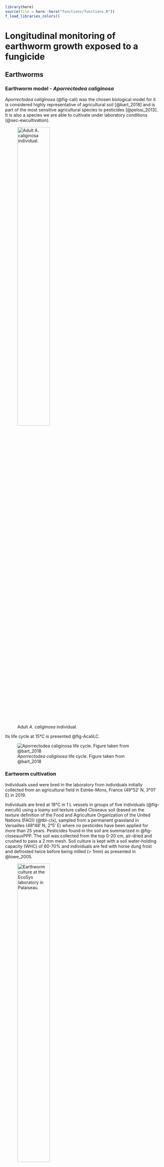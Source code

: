```r
library(here)
source(file = here::here("functions/functions.R"))
f_load_libraries_colors()
```

# Longitudinal monitoring of earthworm growth exposed to a fungicide

## Earthworms

### Earthworm model - *Aporrectodea caliginosa*

*Aporrectodea caliginosa* (@fig-cali) was the chosen biological model for it is considered highly representative of agricultural soil [@bart_2018] and is part of the most sensitive agricultural species to pesticides [@pelosi_2013]. It is also a species we are able to cultivate under laboratory conditions (@sec-ewcultivation).

![Adult *A. caliginosa* individual.](../photos/vdt_cali.png){#fig-cali width="50%"}

Its life cycle at 15°C is presented @fig-AcaliLC.

![*Aporrectodea caliginosa* life cycle. Figure taken from @bart_2018](../photos/Acali_lifecycle.png){#fig-AcaliLC}

### Eartworm cultivation {#sec-ewcultivation}

Individuals used were bred in the laboratory from individuals initially collected from an agricultural field in Estrée-Mons, France (49°52' N, 3°01’ E) in 2019.

Individuals are bred at 18°C in 1 L vessels in groups of five individuals (@fig-ewculti) using a loamy soil texture called Closeaux soil (based on the texture definition of the Food and Agriculture Organization of the United Nations (FAO)) (@tbl-clx), sampled from a permanent grassland in Versailles (48°48′ N, 2°5′ E) where no pesticides have been applied for more than 25 years. Pesticides found in the soil are summarized in @fig-closeauxPPP. The soil was collected from the top 0-20 cm, air-dried and crushed to pass a 2 mm mesh. Soil culture is kept with a soil water-holding capacity (WHC) of 60-70% and individuals are fed with horse dung frost and defrosted twice before being milled (\> 1mm) as presented in @lowe_2005.

![Earthworm culture at the EcoSys laboratory in Palaiseau.](../photos/ew_cultivation.jpeg){#fig-ewculti width="50%"}

```r
#| fig-cap: Concentrations of pesticides found in the cultivation soil for our earthworms. 
#| label: fig-closeauxPPP
#| fig-width: 8
#| fig-height: 12
#| title: Pesticides found in the cultivation soil

# Data of measured pesticides concentrations in the Closeaux soil 
df_PPPclx <- read_excel(
  here::here("data/Data_pesticides_closeaux_soil.xlsx"), 
  sheet="Clx"
  ) |>
  mutate(Conc = round(C_calc, 2))

# Separation per scale
df_PPPclx <- df_PPPclx |>                                     # <1>
  mutate(Molecule = fct_reorder(Molecule, Conc)) |>           # <1>
  mutate(facet = case_when(Conc <= 10 ~ 1,                    # <1>
                           Conc <= 100 & Conc > 10 ~ 2,       # <1>
                           Conc <= 1000 & Conc > 100 ~ 3,     # <1>
                           Conc <= 10000 & Conc > 1000 ~ 4,   # <1>
                           Conc <= 100000 & Conc > 10000 ~5)) # <1>

df_PPPclx_10     <- df_PPPclx |> subset(facet==1)
df_PPPclx_100    <- df_PPPclx |> subset(facet==2)
df_PPPclx_1000   <- df_PPPclx |> subset(facet==3)
df_PPPclx_10000  <- df_PPPclx |> subset(facet==4)
df_PPPclx_100000 <- df_PPPclx |> subset(facet==5)

Size_text <- 10
size_label <- 2

plot_1 <- ggplot(
  data=df_PPPclx_10, 
  aes(
    x=Molecule, 
    y=Conc
    )
  )+
  
  geom_col(
    color=col_blue, 
    fill=col_blue, 
    alpha=0.4
    )+
  geom_text(
    aes(
      label = round(Conc)
      ), 
    vjust = -0.5, 
    color=col_blue, 
    size=size_label
    )+
  
  labs(
    x     = "Pesticides", 
    y     = "Soil concentration (ng/kg)",
    title = "Concentration of searched pesticides found in the cultivation soil"
    )+
  
  theme_minimal(Size_text)+
  theme(
    axis.text.x = element_text(angle = 45, hjust = 1),
    plot.title = element_text(face="bold", size=14)
    )


plot_2 <- ggplot(
  data=df_PPPclx_100, 
  aes(
    x=Molecule, 
    y=Conc
    )
  )+
  
  geom_col(
    color=col_blue, 
    fill=col_blue, 
    alpha=0.4
    )+
  geom_text(
    aes(
      label = round(Conc)
      ), 
    vjust = -0.5, 
    color=col_blue, 
    size=size_label
    )+
  
  labs(
    x="Pesticides", 
    y="Soil concentration (ng/kg)"
    )+
  
  theme_minimal(Size_text)+
  theme(axis.text.x = element_text(angle = 45, hjust = 1))


plot_3 <- ggplot(
  data=df_PPPclx_1000, 
  aes(
    x=Molecule, 
    y=Conc
    )
  )+
  
  geom_col(
    color=col_blue, 
    fill=col_blue, 
    alpha=0.4
    )+
  geom_text(
    aes(
      label = round(Conc)
      ), 
    vjust = -0.5, 
    color=col_blue, 
    size=size_label
    )+
  
  labs(
    x="Pesticides", 
    y="Soil concentration\n (ng/kg)"
    )+
  
  theme_minimal(Size_text)+
  theme(axis.text.x = element_text(angle = 45, hjust = 1))


plot_4 <- ggplot(
  data=df_PPPclx_10000, 
  aes(
    x=Molecule, 
    y=Conc
    )
  )+
  
  geom_col(
    color=col_blue, 
    fill=col_blue, 
    alpha=0.4
    )+
  geom_text(
    aes(
      label = round(Conc)
      ), 
    vjust = -0.5, 
    color=col_blue, 
    size=size_label
    )+
  
  labs(
    x="Pesticides", 
    y="Soil concentration\n (ng/kg)"
    )+
  
  theme_minimal(Size_text)+
  theme(axis.text.x = element_text(angle = 45, hjust = 1))

plot_5 <- ggplot(
  data=df_PPPclx_100000, 
  aes(
    x=Molecule, 
    y=Conc
    )
  )+
  
  geom_col(
    color=col_blue, 
    fill=col_blue, 
    alpha=0.4
    )+
  geom_text(
    aes(
      label = round(Conc)
      ), 
    vjust = -0.5, 
    color=col_blue, 
    size=size_label
    )+
  
  labs(
    x="Pesticides", 
    y="Soil concentration\n (ng/kg)"
    )+
  
  theme_minimal(Size_text)+
  theme(axis.text.x = element_text(angle = 45, hjust = 1))

#plot
grid.arrange(plot_1, plot_2, plot_3, plot_4, plot_5,
             ncol=3, 
             layout_matrix = cbind(c(1,1,2,2), 
                                   c(1,1,2,2), 
                                   c(1,1,3,4), 
                                   c(1,1,3,5)))

```

1.  Division of the pesticides in groups of similar concentration levels.

| Characteristics                 | Value |
|:--------------------------------|:------|
| Clay (\< 2 µm, g/kg)            | 226.0 |
| Fine silt (2-20 µm, g/kg)       | 174.1 |
| Coarse silt (20-50 µm, g/kg)    | 298.9 |
| Fine sand (50-200 µm, g/kg)     | 239.1 |
| Coarse sand (200-2000 µm, g/kg) | 47.9  |
| CaCO3 total (g/kg)              | 23.3  |
| Organic matter (g/kg)           | 32.6  |
| P2O5 (g/kg)                     | 0.1   |
| Organic carbon (g/kg)           | 18.9  |
| Total nitrogen (N) (g/kg)       | 1.5   |
| C/N                             | 12.7  |
| pH                              | 7.5   |
| Total Cu (mg/kg)                | 25.2  |

: Closeaux soil characteristics {#tbl-clx .hover tbl-colwidths="\[50,50\]"}

To get synchronized cohorts of hatchlings, cocoons were collected in the breeding culture by wet sieving the soil through a 1-mm mesh size [@bart_2018], and incubated at 18°C in Petri dishes on wet filter papers [@holmstrup_1991] (@fig-cocoons). Everyday, new hatchlings were collected and stored in soil at 4°C, to slow their development until the start of the experiment.

![Newly hatched juvenile ready to be put in a small cosm of soil.](../photos/cocoons_handling.jpeg){#fig-cocoons width="30%"}

## Growth experiment protocol

### Overview

The growth experiment was performed based on an adaptation of the protocol of @bart_2020a. We monitored the growth of 60 earthworms, each randomly allocated to exposed or unexposed conditions (30 individuals per treatment) in individual vessels, during a total of 56 days. Earthworms were individually weighted every 14 days (with their gut content).

The experiment was performed using the LUFA 2.4 soil, a standardized soil from Speyer. This soil was chosen for it is a loamy soil close to agricultural soils, with a pH of 7.5 and an organic carbon percentage of 1.83% (@tbl-lufa). It was maintained at 70% WHC by adding water from the surface. The soil was renewed after 28 days to keep earthworms in fresh soil and therefore in ideal conditions for growth. For the exposed cohort, it meant the pesticides concentrations were renewed after 28 days. We fed individuals every 14 days with 3 g of horse dung mixed to the soil, corresponding to ad libitum conditions. Similarly to our rearing protocol, individuals were kept in a thermoregulated enclosure at 18°C in complete darkness. Earthworms were individually placed in small High Density PolyEthylene vessels (5 cm x 5∅ cm) with 50 g of soil (dry weight).

| **Physicochemical characteristics** |   | **Particle size (mm) distribution according to german DIN (%)** |   | **Particle size (mm) distribution according to german USDA (%)** |   |
|:---|:--:|:--:|:--:|:--:|:--:|
| **Organic carbon (% C)** | 1.83 ± 0.17 | \< 0.002 | 23.5 ± 1.0 | \< 0.002 | 23.7 ± 1.4 |
| **Nitrogen (% N)** | 0.23 ± 0.02 | 0.002 - 0.006 | 7.5 ± 0.7 | 0.002 - 0.05 | 42.2 ± 1.4 |
| **pH value (0.01 M CaCl2)** | 7.5 ± 0.1 | 0.006 - 0.02 | 14.4 ± 1.2 | 0.05 - 2 | 33.1 ± 1.7 |
| **Cation exchange capacity (meq/100 g)** | 17.4 ± 0.8 | 0.02 - 0.063 | 25.9 ± 1.7 | **Soil type** | loam |
| **Water holding capacity (g/100 g)** | 47.1 ± 1.9 | 0.063 - 0.2 | 21.5 ± 1.3 |  |  |
| **Weight per volume (g/1000 mL)** | 1182 ± 38 | 0.2 - 0.63 | 5.9 ± 1.9 |  |  |
|  |  | 0.63 - 2.0 | 1.3 ± 0.4 |  |  |
|  |  | **Soil type** | sandy loam (sL) |  |  |

: LUFA 2.4 soil characteristics {#tbl-lufa .hover}

In the pesticide treatment, we used a mixture of two molecules, , epoxiconazole (EPX) and dimoxystrobin (DMX), which are the main active substances of several pesticides, including the now banned, but largely used in the past, Swing® Gold (BASF Agro SAS, dimoxystrobin 133 g.L-1, epoxiconazole 50 g.L-1), a broad spectrum fungicide for cereal crops. Epoxiconazole is still frequently found in agricultural soils in France because of its persistance [@pelosi_2021]. Pesticide exposure in the exposed cohort was done by adding a diluted solution of DMX and EPX equivalent to 3 RD of Swing® Gold, a dose shown to have sublethal effects on A. caliginosa growth [@bart_2020a]. Swing® Gold recommended dose (RD) is 1.5 L.ha-1. Considering that active substances of pesticides are mainly found in the first ten centimeters of soil [@chabauty_2016; @mcdonald_2013], and that the LUFA 2.4 soil has a density of 1.18, we calculated that the corresponding concentrations of the two molecules should be 165.0 µg of DMX per kg of dry soil and 190.3 µg of EPX per kg of dry soil. The dry soil was spiked with aqueous solutions of the mixture for contamination and to adjust its water holding capacity (WHC) to 70%.

### Detailed processes

#### Preparation of soils and cosms

The soil is prepared the day prior to the day it is really renewed (D-1 and D27). To do so, we had primary solutions of epoxiconazole and dimoxystrobin in acetonitrile (396.0 mg/L and 384.61 mg/L respectively).

We used the following procedure to prepare the soils (@fig-prepasmallcosm) :

To prepare the control soil :

1.  In a large recipient, weight 2 kg of LUFA 2.4 soil previously put in an oven at 80°C for 48h to dry it;
2.  Prepare a solution of 659 mL of water with 3.5 µL of acetonitrile (to match the amount put in the contaminated soil);
3.  Add this solution to the soil, do not mix;
4.  Cover the recipient with an aluminum sheet and put it in a thermoregulated chamber at 18°C.

To prepare the contaminated soil :

1.  Prepare the secondary solutions of DMX and EPX (diluted 100 times) : The primary solution are taken out of the fridge for at least 30 min so the solutions go back to room temperature. For each molecule, take a 5 mL volumetric flask 3/4 filled with water, add 50 µL of the corresponding primary solution, mix and complete the volumetric flask with water.
2.  In a large recipient, weight 2 kg of LUFA 2.4 soil previously put in an oven at 80°C for 48h to dry it;
3.  Put 500 mL of water in a 1l beaker;
4.  In this beaker, add 257 µL of the secondary solution of DMX and 96 µL of the secondary solution of EPX;
5.  Homogeneously spray these 500 mL on top of the soil;
6.  Use 160 mL of water to rince the sprayer and spray it too;
7.  Cover the recipient with an aluminum sheet and put it in a thermoregulated chamber at 18°C.

At D0 and D28, individual cosms are prepared with the soil preparations and the addition of horse dung.

To prepare the cosms :

1.  Weight and humidify horse dung at 70% of its WHC (WHC 100% = 304 mL);
2.  Add, in each cosm, 9.1 g of this horse dung preparation;
3.  Mix the prepared soil;
4.  Add 66.5 g of soil in each cosm;
5.  Mix the soil with the horse dung;
6.  Weigth the earthworm. To do so, earthworms are rinced in a cup of water to remove any soil particules and then softely dried on paper towel before being weighted on a precision balance (@fig-weightingew).
7.  Put the earthworm in its corresponding cosm;
8.  Weight the overall weight of the cosm and note it on its lid;
9.  Put the cosms in thermoregulated chambers at 18°C.

Each time, soil samples are kept at 20°C for chemical analysis.

![Preparation of the small cosms.](../photos/prepa_small_cosm.jpeg){#fig-prepasmallcosm width="30%"}

#### Maintenance

Each week, the WHC is adjusted thanks to the overall weight of the cosm noted right after it was prepared. Water is added to the surface of the soil to reach this weight again.

Each 14 days, earthworms are weighted.

![Weighting of a juvenile earthworm.](../photos/weighting_ew.jpeg){#fig-weightingew width="40%"}

## Results of the growth experiment

Data from this experiment can be found in this repository : "data\\Data_growth_EPX_DMX.xlsx"

Variables names :

-   `date` : Date of the measurement
-   `ID` : Identification number of the earthworm
-   `birth_date`: Birthday of the earthworm
-   `t` : Number of days since the start of the exposition
-   `w` : Fresh weight of the earthworm (mg)
-   `exposition` :
    -   "Ctrl" : non exposed
    -   "Trt" : exposed
-   `status` :
    -   "J" : Juvenile
    -   "A" : Adulte
    -   "D" : Dead

```r

df_growth <- read_excel(                                     # <1>
  here::here("data/Data_growth_EPX_DMX.xlsx"),               # <1>
  sheet="Growth"                                             # <1>
  ) |>                                                       # <1>
  mutate(L=w^(1/3))                                          # <1>

df_growth$ID <- as.factor(df_growth$ID)

df_growth_mean <- df_growth |>                               # <2>
  aggregate(w~t+exposition, mean)                            # <2>

df_growth_t0 <- df_growth |> subset(t==0)                    # <3>

```

1.  Raw data importation and calculation of structural lengths
2.  Creation of a dataset with the mean growth per exposition group
3.  Initial weights dataset

### Initial state

We can first take a look at the initial weights of individuals in each cohort (@fig-initweightdistrib).

```r
#| fig-cap: Initial weight distribution in each group.
#| label: fig-initweightdistrib
#| fig-width: 6
#| fig-height: 4

p <- ggplot(
  data=df_growth_t0, 
  aes(
    x=exposition, 
    y=w, 
    color=exposition, 
    fill=exposition
    )
  )+
  geom_boxplot(alpha=0)+
  geom_dotplot(
    binaxis='y', 
    stackdir='center', 
    dotsize=0.7, 
    alpha=0.5
    )+
  
  labs(
    x="", 
    y="Weight (mg)",
    title = "The <span style = 'color:#5E81AC;'>non exposed</span> and <span style = 'color:#f42404;'>exposed</span> cohorts have <br/> similar initial weight distributions"
    )+
  
  scale_color_manual(
    name="Exposition",
    values=pal_col, 
    labels=c("Non exposed", "Exposed")
    )+
  scale_fill_manual(
    name="Exposition",
    values=pal_col, 
    labels=c("Non exposed", "Exposed")
    )+
  
  theme_classic(14)+
  theme(
    
    plot.title = element_markdown(face="bold"),
    title=element_text(size=sizetitle, face="bold"), 
    
    legend.position = "none",
    legend.title=element_text(size=sizetitle-2,face="bold"),
    legend.text = element_text(size=sizetitle-2,face="plain"),
    
    axis.title.x = element_blank(),
    axis.text.x = element_blank(),
    axis.line.x=element_blank(),
    axis.ticks.x=element_blank(),
    
    axis.title.y = element_text(size=sizetitle,face="plain")
    )
p

```

We can test the normality of the weight distribution in each cohort :

```r
shapiro.test(subset(df_growth_t0, exposition=="Ctrl")$w) #<1>
shapiro.test(subset(df_growth_t0,exposition=="Trt")$w) #<1>
```

1.  Normality tests with the shapiro test. If the test isn't sinificant, the dataset is not inconsistent with a Gaussian distribution.

Therefore, these two datasets are not inconsistent with a Gaussian distribution.

We can test for variance homogeneity :

```r
var.test(
  subset(df_growth_t0, exposition=="Ctrl")$w, 
  subset(df_growth_t0, exposition=="Trt")$w
  ) # <1>
```

1.  Variance homogeneity test with a F-test. If the test isn't sinificant, the dataset is not inconsistent with a ratio of variances equal to 1.

The datasets are not inconsistent with a ratio of variances equal to 1.

Then, we can test if there is an effect of the cohort on the initial weight of individuals with a t-test :

```r
t.test(df_growth_t0$w~df_growth_t0$exposition, var.equal=T) # <1>
```

1.  T-test : If the test is significant, the dataset is not inconsistent with an effect of the group on the initial weight of individuals.

We can conclude there is no effect of the cohort on the initial weight of the individuals.

### Growth of individuals

```r
#| tbl-cap: Summary of the collected growth data.
#| label: tbl-growth
#| classes: plain

# We go back from the raw data to do a general summary
df_growth_ctrl <- subset(df_growth,exposition=="Ctrl")
df_growth_trt <- subset(df_growth,exposition=="Trt")

df_growth_ctrl_mean <- subset(df_growth_mean,exposition=="Ctrl")
df_growth_trt_mean <- subset(df_growth_mean,exposition=="Trt")

N_Sample <- c(
  n_distinct(df_growth_ctrl[df_growth_ctrl$t==0,]$ID),
  n_distinct(df_growth_trt[df_growth_trt$t==0,]$ID)
  )
 
N_dead_D56 <- c(
  n_distinct(subset(df_growth_ctrl, t==56 & status=="D")$ID), 
  n_distinct(subset(df_growth_trt, t==56 & status=="D")$ID)
  )

Mean_w_init <- c(
  subset(df_growth_ctrl_mean, t==0)$w, 
  subset(df_growth_trt_mean, t==0)$w
  )

C95_w_init <- c(
  quantile(subset(df_growth_ctrl, t==0)$w, c(0.025, 0.975)), 
  quantile(subset(df_growth_trt, t==0)$w, c(0.025, 0.975))
  )

Mean_w_D56 <- c(
  subset(df_growth_ctrl_mean, t==56)$w, 
  subset(df_growth_trt_mean, t==56)$w
  )

C95_w_D56 <- c(
  quantile(subset(df_growth_ctrl, t==56)$w, c(0.025, 0.975), na.rm=TRUE), 
  quantile(subset(df_growth_trt, t==56)$w, c(0.025, 0.975), na.rm=TRUE)
  )

Absolute_growth_rates <- cbind(
  (subset(df_growth_ctrl, t==56)$w-subset(df_growth_ctrl, t==0)$w)/56, 
  (subset(df_growth_trt, t==56)$w-subset(df_growth_trt, t==0)$w)/56
  )

Mean_a <- c(
  mean(Absolute_growth_rates[,1], na.rm=TRUE), 
  mean(Absolute_growth_rates[,2], na.rm=TRUE)
  )

C95_a <- c(
  quantile(Absolute_growth_rates[,1], c(0.025, 0.975), na.rm=TRUE), 
  quantile(Absolute_growth_rates[,2], c(0.025, 0.975), na.rm=TRUE)
  )


df_summary <- data.frame(
  Cohort = c("Non exposed", "Exposed"),
  N_sample=N_Sample,
  N_dead=N_dead_D56,
  w_init=paste(
    round(Mean_w_init,1), 
    " [",round(C95_w_init[1],1),
    " ; ",round(C95_w_init[2],1),"]"
    , sep=""
   ),
  Mean_w_D56=paste(
    round(Mean_w_D56,1),
    " [",round(C95_w_D56[1],1),
    " ; ",round(C95_w_D56[2],1),"]"
    , sep=""
    ),
  Mean_a=paste(
    round(Mean_a,1),
    " [",round(C95_a[1],1),
    " ; ",round(C95_a[2],1),"]"
    , sep=""
    )
  )

colnames(df_summary) <- c(
  "Cohort", 
  "Sample size", 
  "Number of dead individuals", 
  "Initial weight {2.5% ; 97.5%  quantiles} (mg)", 
  "Weight after 56 days (mg)", 
  "Absolute growth rate (mg/d)"
  )

df_summary <- as.data.frame(t(df_summary)) 
names(df_summary) <- as.character(df_summary[1,])
df_summary <- df_summary[-1,]

df_summary |> datatable(options = list(dom = 't'), class="hover")%>%
  formatStyle(columns = colnames(df_summary), textAlign = "left") 

```

```r
#| fig-cap: Survival curves for both cohorts.
#| label: fig-survcurves
#| fig-width: 6
#| fig-height: 4

# Survival curves
df_growth <- df_growth |>          # <1>
  mutate(dead = case_when(                 # <1>
    status == "D" ~ 1,                     # <1>
    status %in% c("J", "S", "A") ~ 0)      # <1>
    )                                      # <1>

df_surv <- df_growth |>                # <2>
  arrange(t) |>                            # <2>
  group_by(t,exposition) |>                # <2>
  summarise(                               # <2>
    n = n(),                               # <2>
    n_dead = sum(dead),                    # <2>
    n_alive = n - n_dead,                  # <2>
    survival_prob = cumprod((n_alive/n))   # <2>
  ) |>                                     # <2>
  ungroup()                                # <2>


# Survival curve plot
p_surv <- ggplot(
  df_surv, 
  aes(
    x = t, 
    y = n_alive, 
    color=exposition
    )
  ) +
  
  geom_step(linewidth = 1.2) +
  
  scale_color_manual(values=c(col_blue, col_red), labels = c("Non-exposed", "Exposed"))+
  scale_fill_manual(name = "Exposition", values=c(col_blue, col_red))+
  
  lims(
    y=c(0,30), 
    x=c(0,56)
      ) +
  
  labs(
    #title = "Survival curves",
    x = "Time (days)",
    y = "Number of alive earthworms"
    ) +
  
  scale_y_continuous(
    limits = c(0, 30),  
    breaks = seq(0, 30, by = 5),  
    minor_breaks = seq(0, 30, by = 1) 
  ) +
  
  scale_x_continuous(
    limits = c(0, 56),       
    breaks = seq(0, 56, by = 28),
    minor_breaks = seq(0, 56, by = 14) 
  ) +
  
  theme_minimal(12)+
  theme(
    legend.position = "bottom", 
    
    plot.title=element_text(size=sizetitle, face="bold"),
    
    axis.title.x = element_text(face="plain"), 
    axis.title.y = element_text(face="plain"),
    
    panel.grid.major.y = element_line(color = "gray70", size = 0.3),
    panel.grid.minor.y = element_line(color = "gray90", size = 0.2), 
    )

p_surv
```

1.  Addition of dead status column.
2.  Calculation of number of alive individual per group throughout time.

```r
ggsave(
  filename="Growth_experiment_56_survivalcurves.png", 
  plot=p_surv, 
  width=4, height = 4, 
  path=here::here("fig/")
  )
```

```r
#| fig-cap: Evolution of fresh body weight of non-exposed earthworms (blue points and thin lines, each line corresponding to one individual) and earthworms exposed to the equivalent of 3 RD of Swing® Gold renewed each 28 days (red points and thin lines, each line corresponding to one individual).
#| label: fig-growthdataset
#| fig-width: 6
#| fig-height: 4

alpha_point <- 0.5
alpha_line <- 0.3

plot <- ggplot(
  data=df_growth, 
  aes(
    x=t, 
    y=w, 
    color=exposition, 
    group=as.factor(ID)
    )
  )+
  
  facet_wrap(~exposition)+
  
  geom_point(alpha=alpha_point, size=2)+
  geom_line(lwd=0.8, alpha=alpha_line)+
  
  scale_color_manual(
    values = pal_col, 
    label  = c("Non exposed", "Exposed"), 
    name   = ""
    )+
  
  labs(
    x="Time (days)", 
    y="Weight (mg)",
    title = "Growth monitoring of the first 56 days",
    subtitle = "For the <span style = 'color:#5E81AC;'>non exposed</span> and <span style = 'color:#f42404;'>exposed</span> groups"
    )+
  scale_x_continuous(
    limits = c(0, 56),        
    breaks = seq(0, 56, by = 28),        
    minor_breaks = seq(0, 56, by = 14)
  ) +
  ylim(0, max(df_growth$w, na.rm=T))+
  
  theme_minimal(12) +
  theme(
    legend.position = "none",
    
    title=element_markdown(face="bold"),
    plot.subtitle=element_markdown(face="plain"),
    
    axis.title=element_text(face="plain"),
    
    strip.background = element_blank(),
    strip.text = element_blank()
    )

plot
```

```r

plot_save <- ggplot(
  data=df_growth, 
  aes(
    x=t, 
    y=w, 
    color=exposition, 
    group=as.factor(ID)
    )
  )+
  
  facet_wrap(~exposition)+
  
  geom_line(
    lwd=0.5, 
    alpha=alpha_line, 
    color = "grey70"
    )+
  geom_point(alpha=alpha_point, size=2) +
  
  scale_color_manual(
    values = pal_col, 
    label  = c("Non exposed", "Exposed"), 
    name   = ""
    )+
  
  labs(x="Time (days)", y="Weight (mg)")+
  
  scale_x_continuous(
    limits = c(0, 56),
    breaks = seq(0, 56, by = 28),
    minor_breaks = seq(0, 56, by = 14)
  ) +
  
  theme_minimal(12)+
  theme(
    legend.position = "bottom",
    
    title=element_markdown(face="bold"),
    plot.subtitle=element_markdown(face="plain"),
    
    axis.title=element_text(face="plain"),
    
    strip.background = element_blank(),
    strip.text = element_blank()
    )
```

```r
ggsave(
  filename="Growth_experiment_56.png", 
  plot=plot_save, 
  width=8, height = 4, 
  path=here::here("fig/")
  )
ggsave(
  filename="Growth_experiment_56.jpg", 
  plot=plot_save, 
  width=8, height = 4, 
  path=here::here("fig/")
  )

ggsave(
  filename="Growth_experiment_56.svg", 
  plot=plot_save, 
  width=8, height = 4, 
  path=here::here("fig/")
  )
```

```r
# Comparison of the final mean weight in the two groups

var.test(                                                   # <1>
  subset(df_growth, exposition=="Ctrl" & t==56)$w,          # <1>
  subset(df_growth, exposition=="Trt"& t==56)$w             # <1>
  )                                                         # <1>

Test <- t.test(                                                     # <2>
  df_growth$w ~ df_growth$exposition,                               # <2>
  var.equal=F                                                       # <2>
  )                                                                 # <2>

Test
Test_p_val <- round(Test$p.value,2)
```

1.  Test of the variance homogeneity hypothesis.
2.  Welsh two sample t-test

The final mean weights do not differ significatively between the two cohorts (Welsh Two Sample t-test, p-value = `r Test_p_val`).

<button class="accordion-button" type="button" data-bs-toggle="collapse" data-bs-target="#collapseOne">

<b> Session Information </b>

</button>

:::: {#collapseOne .accordion-collapse .collapse}
<div>

```r
sessionInfo()
```

</div>
::::

